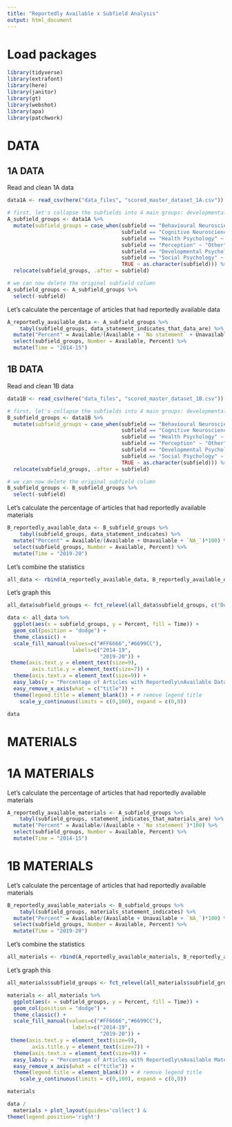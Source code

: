 ```yaml
---
title: "Reportedly Available x Subfield Analysis"
output: html_document
---
```

# Load packages 
```r

library(tidyverse)
library(extrafont)
library(here)
library(janitor)
library(gt)
library(webshot)
library(apa)
library(patchwork)
```

# DATA

## 1A DATA

Read and clean 1A data 

```r

data1A <- read_csv(here("data_files", "scored_master_dataset_1A.csv"))

# first, let's collapse the subfields into 4 main groups: developmental, cognition, social and 'other'
A_subfield_groups <- data1A %>%
  mutate(subfield_groups = case_when(subfield == "Behavioural Neuroscience" ~ "Other",
                                     subfield == "Cognitive Neuroscience" ~ "Other",
                                     subfield == "Health Psychology" ~ "Other",
                                     subfield == "Perception" ~ "Other",
                                     subfield == "Developmental Psychology" ~ "Development",
                                     subfield == "Social Psychology" ~  "Social",
                                     TRUE ~ as.character(subfield))) %>%
  relocate(subfield_groups, .after = subfield)

# we can now delete the original subfield column
A_subfield_groups <- A_subfield_groups %>%
  select(-subfield)
```

Let's calculate the percentage of articles that had reportedly available data

```r
A_reportedly_available_data <- A_subfield_groups %>%
    tabyl(subfield_groups, data_statement_indicates_that_data_are) %>%
  mutate("Percent" = Available/(Available + `No statement` + Unavailable)*100) %>%
  select(subfield_groups, Number = Available, Percent) %>%
  mutate(Time = "2014-15")

```

## 1B DATA

Read and clean 1B data

```r

data1B <- read_csv(here("data_files", "scored_master_dataset_1B.csv"))

# first, let's collapse the subfields into 4 main groups: developmental, cognition, social and 'other'
B_subfield_groups <- data1B %>%
  mutate(subfield_groups = case_when(subfield == "Behavioural Neuroscience" ~ "Other",
                                     subfield == "Cognitive Neuroscience" ~ "Other",
                                     subfield == "Health Psychology" ~ "Other",
                                     subfield == "Perception" ~ "Other",
                                     subfield == "Developmental Psychology" ~ "Development",
                                     subfield == "Social Psychology" ~  "Social",
                                     TRUE ~ as.character(subfield))) %>%
  relocate(subfield_groups, .after = subfield)

# we can now delete the original subfield column
B_subfield_groups <- B_subfield_groups %>%
  select(-subfield)
```

Let's calculate the percentage of articles that had reportedly available materials

```r
B_reportedly_available_data <- B_subfield_groups %>%
    tabyl(subfield_groups, data_statement_indicates) %>%
  mutate("Percent" = Available/(Available + Unavailable + `NA_`)*100) %>%
  select(subfield_groups, Number = Available, Percent) %>%
  mutate(Time = "2019-20")

```

Let's combine the statistics

```r
all_data <- rbind(A_reportedly_available_data, B_reportedly_available_data)
```

Let's graph this

```r
all_data$subfield_groups <- fct_relevel(all_data$subfield_groups, c("Development", "Social", "Cognition", "Other"))

data <- all_data %>%
  ggplot(aes(x = subfield_groups, y = Percent, fill = Time)) +
  geom_col(position = "dodge") +
  theme_classic() +
  scale_fill_manual(values=c("#FF6666","#6699CC"),
                     labels=c("2014-19",
                              "2019-20")) +
 theme(axis.text.y = element_text(size=9),
        axis.title.y = element_text(size=7)) +
  theme(axis.text.x = element_text(size=9)) +
  easy_labs(y = "Percentage of Articles with Reportedly\nAvailable Data") + 
  easy_remove_x_axis(what = c("title")) +
  theme(legend.title = element_blank()) + # remove legend title
    scale_y_continuous(limits = c(0,100), expand = c(0,0)) 

data
```

# MATERIALS

# 1A MATERIALS

Let's calculate the percentage of articles that had reportedly available materials

```r
A_reportedly_available_materials <- A_subfield_groups %>%
    tabyl(subfield_groups, statement_indicates_that_materials_are) %>%
  mutate("Percent" = Available/(Available + `No statement`)*100) %>%
  select(subfield_groups, Number = Available, Percent) %>%
  mutate(Time = "2014-15")

```

# 1B MATERIALS

Let's calculate the percentage of articles that had reportedly available materials

```r
B_reportedly_available_materials <- B_subfield_groups %>%
    tabyl(subfield_groups, materials_statement_indicates) %>%
  mutate("Percent" = Available/(Available + Unavailable + `NA_`)*100) %>%
  select(subfield_groups, Number = Available, Percent) %>%
  mutate(Time = "2019-20")

```

Let's combine the statistics

```r
all_materials <- rbind(A_reportedly_available_materials, B_reportedly_available_materials)
```

Let's graph this

```r
all_materials$subfield_groups <- fct_relevel(all_materials$subfield_groups, c("Development", "Social", "Cognition", "Other"))

materials <- all_materials %>%
  ggplot(aes(x = subfield_groups, y = Percent, fill = Time)) +
  geom_col(position = "dodge") +
  theme_classic() +
  scale_fill_manual(values=c("#FF6666","#6699CC"),
                     labels=c("2014-19",
                              "2019-20")) +
 theme(axis.text.y = element_text(size=9),
        axis.title.y = element_text(size=7)) +
  theme(axis.text.x = element_text(size=9)) +
  easy_labs(y = "Percentage of Articles with Reportedly\nAvailable Materials") + 
  easy_remove_x_axis(what = c("title")) +
  theme(legend.title = element_blank()) + # remove legend title
    scale_y_continuous(limits = c(0,100), expand = c(0,0)) 

materials

data /
  materials + plot_layout(guides='collect') &
theme(legend.position='right')

```